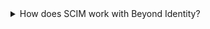 <details className="detailsContainer"><summary className="summaryHeading">How does SCIM work with Beyond Identity?</summary>

The **System for Cross-domain Identity Management (SCIM)** is a [protocol](https://www.rfc-editor.org/rfc/rfc7643.html) and [schema](https://www.rfc-editor.org/rfc/rfc7644.html) that simplifies identity management in multi-domain scenarios. SCIM makes user data more secure and simplifies the user experience by automating the user identity lifecycle management process. With SCIM, user identities can be created in external systems, such as OKTA or Active directory. As SCIM is a standard, directory data (users and groups they belong to), can be stored consistently and communicated via SCIM to different applications.
<br />

SCIM is a REST and JSON-based protocol that defines a client and server role. A client is usually an identity provider (IDP), like Okta, that contains a robust directory of user identities. A service provider (SP) like Beyond Identity needs a subset of information from those identities. When changes to identities are made in the IdP, including create, update, and delete, they are automatically synced to the SP according to the SCIM protocol. The IdP can also read identities from the SP to add to its directory and to detect incorrect values in the SP that could create security vulnerabilities.
<br />

Beyond Identity’s (BI) SCIM server implementation follows the [tenant/realm](/docs/next/platform-overview) paradigm, where a separate SCIM server is available for each realm. The SCIM user resource is equivalent to a BI identity object. When the SCIM client creates a user, the BI SCIM service will create an identity. The SCIM group resource maps to BI’s group. The BI SCIM configuration can be inspected via standard SCIM discovery endpoints.

</details>